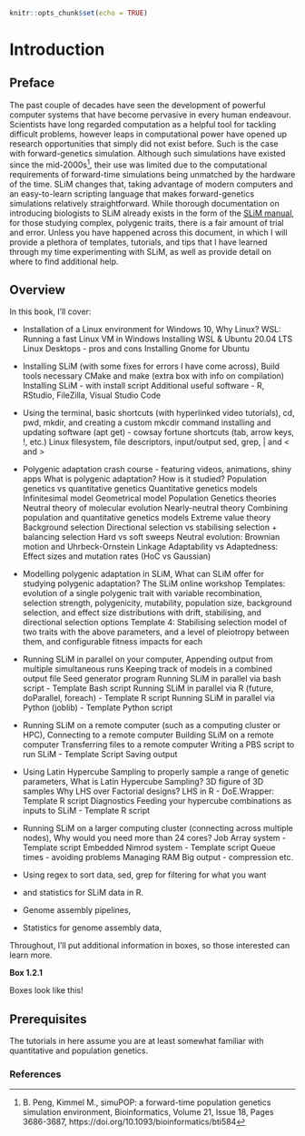 

```{r setup, include=FALSE}
knitr::opts_chunk$set(echo = TRUE)
```

# Introduction

## Preface

The past couple of decades have seen the development of powerful computer systems that have become pervasive 
in every human endeavour. Scientists have long regarded computation as a helpful tool for tackling difficult problems, 
however leaps in computational power have opened up research opportunities that simply did not exist before. 
Such is the case with forward-genetics simulation. Although such simulations have existed since the mid-2000s[^fn1], 
their use was limited due to the computational requirements of forward-time simulations being unmatched by the hardware 
of the time. SLiM changes that, taking advantage of modern computers and an easy-to-learn scripting language that makes 
forward-genetics simulations relatively straightforward. While thorough documentation on introducing biologists to SLiM 
already exists in the form of the [SLiM manual](http://benhaller.com/slim/SLiM_Manual.pdf), for those studying complex, 
polygenic traits, there is a fair amount of trial and error. Unless you have happened across this document, in which I will 
provide a plethora of templates, tutorials, and tips that I have learned through my time experimenting with SLiM, as well 
as provide detail on where to find additional help.


## Overview

In this book, I'll cover:

- Installation of a Linux environment for Windows 10,
    Why Linux?
    WSL: Running a fast Linux VM in Windows
    Installing WSL & Ubuntu 20.04 LTS
    Linux Desktops - pros and cons
    Installing Gnome for Ubuntu
- Installing SLiM (with some fixes for errors I have come across),
    Build tools necessary
    CMake and make (extra box with info on compilation)
    Installing SLiM - with install script
    Additional useful software - R, RStudio, FileZilla, Visual Studio Code
- Using the terminal, basic shortcuts (with hyperlinked video tutorials),
    cd, pwd, mkdir, and creating a custom mkcdir command
    installing and updating software (apt get) - cowsay fortune
    shortcuts (tab, arrow keys, !, etc.)
    Linux filesystem, file descriptors, input/output
    sed, grep, | and < and > 
- Polygenic adaptation crash course - featuring videos, animations, shiny apps
    What is polygenic adaptation?
        How is it studied? Population genetics vs quantitative genetics
    Quantitative genetics models
        Infinitesimal model
        Geometrical model
    Population Genetics theories
        Neutral theory of molecular evolution
        Nearly-neutral theory
    Combining population and quantitative genetics models
        Extreme value theory
    Background selection
    Directional selection vs stabilising selection + balancing selection
    Hard vs soft sweeps
    Neutral evolution: Brownian motion and Uhrbeck-Ornstein
    Linkage
    Adaptability vs Adaptedness: Effect sizes and mutation rates (HoC vs Gaussian)
- Modelling polygenic adaptation in SLiM, 
    What can SLiM offer for studying polygenic adaptation?
    The SLiM online workshop
    Templates: evolution of a single polygenic trait with variable recombination, selection strength, polygenicity, 
    mutability, population size, background selection, and effect size distributions with drift, stabilising, and directional selection options 
    Template 4: Stabilising selection model of two traits with the above parameters, and a level of pleiotropy between them, and configurable fitness impacts for each
- Running SLiM in parallel on your computer,
    Appending output from multiple simultaneous runs
    Keeping track of models in a combined output file
    Seed generator program
    Running SLiM in parallel via bash script - Template Bash script
    Running SLiM in parallel via R (future, doParallel, foreach) - Template R script
    Running SLiM in parallel via Python (joblib) - Template Python script
- Running SLiM on a remote computer (such as a computing cluster or HPC),
    Connecting to a remote computer
    Building SLiM on a remote computer
    Transferring files to a remote computer
    Writing a PBS script to run SLiM - Template Script
    Saving output
- Using Latin Hypercube Sampling to properly sample a range of genetic parameters,
    What is Latin Hypercube Sampling? 3D figure of 3D samples
    Why LHS over Factorial designs?
    LHS in R - DoE.Wrapper: Template R script
    Diagnostics
    Feeding your hypercube combinations as inputs to SLiM - Template R script
- Running SLiM on a larger computing cluster (connecting across multiple nodes),
    Why would you need more than 24 cores?
    Job Array system - Template script
    Embedded Nimrod system - Template script
    Queue times - avoiding problems
    Managing RAM
    Big output - compression etc.
- Using regex to sort data,
    sed, grep for filtering for what you want
- and statistics for SLiM data in R.

- Genome assembly pipelines,
- Statistics for genome assembly data,

Throughout, I'll put additional information in boxes, so those interested can learn more.

:::: {.extrabox data-latex=""}
::: {.center data-latex=""}
**Box 1.2.1**
:::
Boxes look like this!
::::

## Prerequisites

The tutorials in here assume you are at least somewhat familiar with quantitative and population genetics.

### References
[^fn1]: B. Peng, Kimmel M., simuPOP: a forward-time population genetics simulation environment, Bioinformatics, Volume 21, Issue 18, Pages 3686-3687, https://doi.org/10.1093/bioinformatics/bti584
